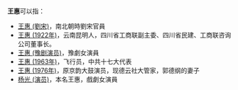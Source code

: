 '''王惠'''可以指：

* [[王惠_(劉宋)|王惠 (劉宋)]]，南北朝時劉宋官員
* [[王惠_(1922年)|王惠 (1922年)]]，云南昆明人，四川省工商联副主委、四川省民建、工商联咨询公司董事长。
* [[王惠_(豫剧演员)|王惠 (豫剧演员)]]，豫劇女演員
* [[王惠_(1963年)|王惠 (1963年)]]，飞行员，中共十七大代表
* [[王惠_(1976年)|王惠 (1976年)]]，原京韵大鼓演员，现德云社大管家，郭德纲的妻子
* [[杨光_(演员)|杨光 (演员)]]，本名王惠，戲劇女演員

{{disambig|hui|Cat=二字王姓人名消歧義}}
